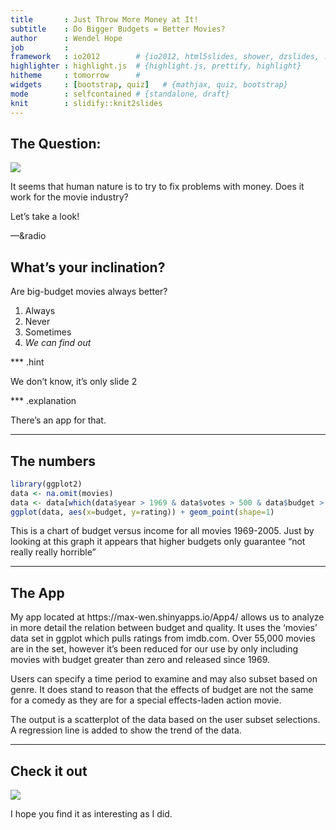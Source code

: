 ```yaml
---
title       : Just Throw More Money at It!
subtitle    : Do Bigger Budgets = Better Movies?
author      : Wendel Hope
job         : 
framework   : io2012        # {io2012, html5slides, shower, dzslides, ...}
highlighter : highlight.js  # {highlight.js, prettify, highlight}
hitheme     : tomorrow      # 
widgets     : [bootstrap, quiz]   # {mathjax, quiz, bootstrap}
mode        : selfcontained # {standalone, draft}
knit        : slidify::knit2slides
---
```


## The Question:

<img src="assets/img/throw_money_at_it.jpg">

It seems that human nature is to try to fix problems with money.  Does it work for the movie industry?

Let's take a look!

---&radio

## What's your inclination?

Are big-budget movies always better?

1. Always
2. Never
3. Sometimes
4. _We can find out_

*** .hint

We don't know, it's only slide 2

*** .explanation

There's an app for that.



---

## The numbers

```r
library(ggplot2)
data <- na.omit(movies)
data <- data[which(data$year > 1969 & data$votes > 500 & data$budget > 0),]
ggplot(data, aes(x=budget, y=rating)) + geom_point(shape=1)
```

This is a chart of budget versus income for all movies 1969-2005.  Just by looking at this graph it appears that higher budgets only guarantee "not really really horrible"

---

## The App
My app located at https://max-wen.shinyapps.io/App4/ allows us to analyze in more detail the relation between budget and quality.  It uses the 'movies' data set in ggplot which pulls ratings from imdb.com.  Over 55,000 movies are in the set, however it's been reduced for our use by only including movies with budget greater than zero and released since 1969.

Users can specify a time period to examine and may also subset based on genre.  It does stand to reason that the effects of budget are not the same for a comedy as they are for a special effects-laden action movie.

The output is a scatterplot of the data based on the user subset selections.  A regression line is added to show the trend of the data.

---

## Check it out

<img src="assets/img/bruce-check-it-out-o.gif">

I hope you find it as interesting as I did.

